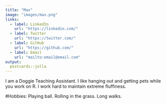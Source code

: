 ```yaml
---
title: "Max"
image: "images/max.png"
links:
  - label: LinkedIn
    url: "https://linkedin.com/"
  - label: Twitter
    url: "https://twitter.com/"
  - label: GitHub
    url: "https://github.com/"
  - label: Email
    url: "mailto:email@email.com"
output:
  postcards::jolla
---
```

 
I am a Doggie Teaching Assistant. I like hanging out and getting pets while you work on R. I work hard to maintain extreme fluffiness.

#Hobbies:
Playing ball. Rolling in the grass. Long walks.
